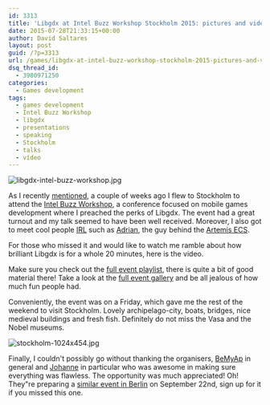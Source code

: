 ```yaml
---
id: 3313
title: 'Libgdx at Intel Buzz Workshop Stockholm 2015: pictures and video'
date: 2015-07-28T21:33:15+00:00
author: David Saltares
layout: post
guid: /?p=3313
url: /games/libgdx-at-intel-buzz-workshop-stockholm-2015-pictures-and-video/
dsq_thread_id:
  - 3980971250
categories:
  - Games development
tags:
  - games development
  - Intel Buzz Workshop
  - libgdx
  - presentations
  - speaking
  - Stockholm
  - talks
  - vídeo
---
```


![libgdx-intel-buzz-workshop.jpg](/img/wp/libgdx-intel-buzz-workshop.webp)

As I recently [mentioned](/games/libgdx-at-intel-buzz-workshop-stockholm-2015/),
a couple of weeks ago I flew to Stockholm to attend the
[Intel Buzz Workshop](https://software.intel.com/en-us/event/buzzworkshop), a conference
focused on mobile games development where I preached the perks of Libgdx.
The event had a great turnout and my talk seemed to have been well received.
Moreover, I also got to meet cool people [IRL](http://www.urbandictionary.com/define.php?term=IRL) such as [Adrian](https://github.com/junkdog), the guy behind the [Artemis ECS](https://github.com/junkdog/artemis-odb).

For those who missed it and would like to watch me ramble about how brilliant
Libgdx is for a whole 20 minutes, here is the video.

<YouTube videoId="WtxpxR3LK3M" />

Make sure you check out the
[full event playlist](https://www.youtube.com/playlist?list=PLuP4XLxfL4Q6dwHc84_fb4IW6XGWGKr-v),
there is quite a bit of good material there! Take a look at the
[full event gallery](https://www.flickr.com/photos/bemyapp/sets/72157655838021780/) and be
all jealous of how much fun people had.

Conveniently, the event was on a Friday, which gave me the rest of the weekend to visit Stockholm. Lovely archipelago-city, boats, bridges, nice medieval buildings and fresh fish. Definitely do not miss the Vasa and the Nobel museums.

![stockholm-1024x454.jpg](/img/wp/stockholm-1024x454.webp)

Finally, I couldn't possibly go without thanking the organisers,
[BeMyAp](https://twitter.com/bemyapp) in general and [Johanne](https://fr.linkedin.com/pub/johanne-mamet/47/558/199/en)
in particular who was awesome in making sure everything was flawless.
The opportunity was much appreciated! Oh! They"re preparing a [similar event in Berlin](http://intelbuzz.bemyapp.com/berlin/) on September 22nd, sign up for it if you missed this one.
